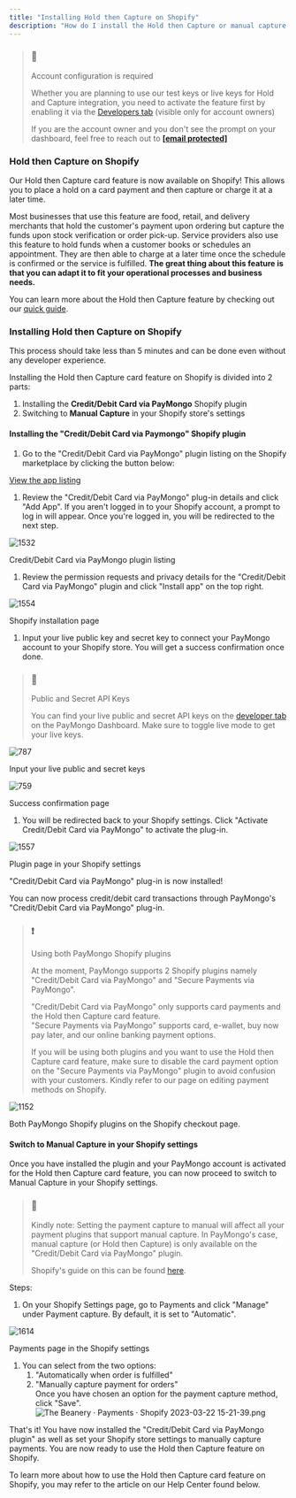 ```yaml
---
title: "Installing Hold then Capture on Shopify"
description: "How do I install the Hold then Capture or manual capture card feature on Shopify?"
---
```


> ### 🚧
> 
> Account configuration is required
> 
> Whether you are planning to use our test keys or live keys for Hold and Capture integration, you need to activate the feature first by enabling it via the [Developers tab](https://dashboard.paymongo.com/developers) (visible only for account owners)
> 
> If you are the account owner and you don't see the prompt on your dashboard, feel free to reach out to **[\[email protected\]](/cdn-cgi/l/email-protection#0d7e787d7d627f794d7d6c746062636a62236e6260)**

### Hold then Capture on Shopify

Our Hold then Capture card feature is now available on Shopify! This allows you to place a hold on a card payment and then capture or charge it at a later time. 

Most businesses that use this feature are food, retail, and delivery merchants that hold the customer's payment upon ordering but capture the funds upon stock verification or order pick-up. Service providers also use this feature to hold funds when a customer books or schedules an appointment. They are then able to charge at a later time once the schedule is confirmed or the service is fulfilled. **The great thing about this feature is that you can adapt it to fit your operational processes and business needs.**

You can learn more about the Hold then Capture feature by checking out our [quick guide](/docs/hold-then-capture).

### Installing Hold then Capture on Shopify

This process should take less than 5 minutes and can be done even without any developer experience. 

Installing the Hold then Capture card feature on Shopify is divided into 2 parts:

1. Installing the **Credit/Debit Card via PayMongo** Shopify plugin
2. Switching to **Manual Capture** in your Shopify store's settings

#### Installing the "Credit/Debit Card via Paymongo" Shopify plugin

1. Go to the "Credit/Debit Card via PayMongo" plugin listing on the Shopify marketplace by clicking the button below:

[View the app listing](https://apps.shopify.com/credit-or-debit-card-payments-via-paymongo) 

1. Review the "Credit/Debit Card via PayMongo" plug-in details and click "Add App". If you aren't logged in to your Shopify account, a prompt to log in will appear. Once you're logged in, you will be redirected to the next step.

![1532](/images/b88b307-Step_1.png "Step 1.png")

Credit/Debit Card via PayMongo plugin listing

1. Review the permission requests and privacy details for the "Credit/Debit Card via PayMongo" plugin and click "Install app" on the top right.

![1554](/images/9d9401e-Step_2.png "Step 2.png")

Shopify installation page

1. Input your live public key and secret key to connect your PayMongo account to your Shopify store. You will get a success confirmation once done.

> ### 📘
> 
> Public and Secret API Keys
> 
> You can find your live public and secret API keys on the [developer tab ](https://dashboard.paymongo.com/developers) on the PayMongo Dashboard. Make sure to toggle live mode to get your live keys.

![787](/images/a1f0a39-Step_3.png "Step 3.png")

Input your live public and secret keys

![759](/images/c9745e4-Step_4.png "Step 4.png")

Success confirmation page

1. You will be redirected back to your Shopify settings. Click "Activate Credit/Debit Card via PayMongo" to activate the plug-in.

![1557](/images/0030606-Step_6.png "Step 6.png")

Plugin page in your Shopify settings

"Credit/Debit Card via PayMongo" plug-in is now installed!

You can now process credit/debit card transactions through PayMongo's "Credit/Debit Card via PayMongo" plug-in.

  
> ### ❗️
> 
> Using both PayMongo Shopify plugins
> 
> At the moment, PayMongo supports 2 Shopify plugins namely "Credit/Debit Card via PayMongo" and "Secure Payments via PayMongo".
> 
> "Credit/Debit Card via PayMongo" only supports card payments and the Hold then Capture card feature.  
> "Secure Payments via PayMongo" supports card, e-wallet, buy now pay later, and our online banking payment options.
> 
> If you will be using both plugins and you want to use the Hold then Capture card feature, make sure to disable the card payment option on the "Secure Payments via PayMongo" plugin to avoid confusion with your customers. Kindly refer to our page on editing payment methods on Shopify.

![1152](/images/dff676c-Payment_-_The_Beanery_-_Checkout_2023-03-22_15-23-28.png "Payment - The Beanery - Checkout 2023-03-22 15-23-28.png")

Both PayMongo Shopify plugins on the Shopify checkout page.

  
#### Switch to Manual Capture in your Shopify settings

Once you have installed the plugin and your PayMongo account is activated for the Hold then Capture card feature, you can now proceed to switch to Manual Capture in your Shopify settings. 

> ### 🚧
> 
> Kindly note: Setting the payment capture to manual will affect all your payment plugins that support manual capture. In PayMongo's case, manual capture (or Hold then Capture) is only available on the "Credit/Debit Card via PayMongo" plugin. 
> 
> Shopify's guide on this can be found [here](https://help.shopify.com/en/manual/payments/payment-authorization).

Steps:

1. On your Shopify Settings page, go to Payments and click "Manage" under Payment capture. By default, it is set to "Automatic".

![1614](/images/5fc669f-The_Beanery__Payments__Shopify_2023-03-22_15-20-53.png "The Beanery · Payments · Shopify 2023-03-22 15-20-53.png")

Payments page in the Shopify settings

1. You can select from the two options:  
   1. "Automatically when order is fulfilled"  
   2. "Manually capture payment for orders"  
   Once you have chosen an option for the payment capture method, click "Save".
![](/images/fae99ba-image_273.png "The Beanery · Payments · Shopify 2023-03-22 15-21-39.png") 

That's it! You have now installed the "Credit/Debit Card via PayMongo plugin" as well as set your Shopify store settings to manually capture payments. You are now ready to use the Hold then Capture feature on Shopify.

To learn more about how to use the Hold then Capture card feature on Shopify, you may refer to the article on our Help Center found below.